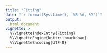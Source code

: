```yaml
---
title: "Fitting" 
date: "`r format(Sys.time(), '%B %d, %Y')`"
output:
  html_document
vignette: >
  %\VignetteIndexEntry{Fitting}
  %\VignetteEngine{knitr::rmarkdown}
  %\VignetteEncoding{UTF-8}
---
```

